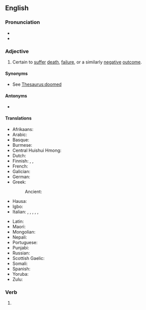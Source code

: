 ==English==

===Pronunciation===
* {{IPA|en|/duːmd/}}
* {{audio|en|en-us-doomed.ogg|Audio (US)}}

===Adjective===
{{en-adj}}

# Certain to [[suffer]] [[death]], [[failure]], or a similarly [[negative]] [[outcome]].

====Synonyms====
* See [[Thesaurus:doomed]]

====Antonyms====
* {{l|en|blessed}}

====Translations====
{{trans-top|certain to suffer death, failure, or a similarly negative outcome}}
* Afrikaans: {{t|af|gedoem}}
* Arabic: {{t|ar|محكوم|tr=mahkum}}
* Basque: {{t|eu|kondenatuta}}
* Burmese: {{t|my|ခြော|tr=hkyaww}}
* Central Huishui Hmong: {{t|hmc|itbxhi}}
* Dutch: {{t+|nl|gedoemd}}
* Finnish: {{t|fi|[[tuho|tuhoon]] [[tuomittu]]}}, {{t+|fi|tuomittu}}, {{t|fi|tuhon oma}}
* French: {{t+|fr|condamné}}
* Galician: {{t|gl|condenado|m}}
* German: {{t+|de|verurteilt}}
* Greek:
*: Ancient: {{t|grc|ὀλέθριος}}
* Hausa: {{t|ha|wanzuwa}}
* Igbo: {{t|ig|idikwe}}
* Italian: {{t+|it|condannato|m}}, {{t+|it|condannata|f}}, {{t+|it|spacciato|m}}, {{t+|it|spacciata|f}}, {{t+|it|predestinato}}, {{t+|it|destinato}}
{{trans-mid}}
* Latin: {{t|la|cādūcus}}
* Maori: {{t|mi|meake}}
* Mongolian: {{t|mn|хувь тавилан|sc=Cyrl}}
* Nepali: {{t|ne|बर्बाद|tr=barbāda|sc=Deva}}
* Portuguese: {{t+|pt|condenado}}
* Punjabi: {{t|pa|ਤਬਾਹ ਕਰ ਦਿੱਤੀ|tr=tabāha kara ditī|sc=Guru}}
* Russian: {{t+|ru|обречённый}}
* Scottish Gaelic: {{t|gd|an dàn}}
* Somali: {{t|so|dhegjar}}
* Spanish: {{t+|es|condenado}}
* Yoruba: {{t|yo|ijakule}}
* Zulu: {{t|zu|owawuzobhujiswa}}
{{trans-bottom}}

===Verb===
{{head|en|verb form}}

# {{en-past of|doom}}